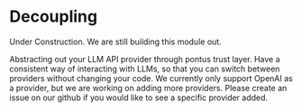 
# Decoupling

<Callout type="warning" emoji="🏗️">
    Under Construction. We are still building this module out.
</Callout>

Abstracting out your LLM API provider through pontus trust layer. Have a consistent way of interacting with LLMs, so that you can switch between providers without changing your code. We currently only support OpenAI as a provider, but we are working on adding more providers. Please create an issue on our github if you would like to see a specific provider added.